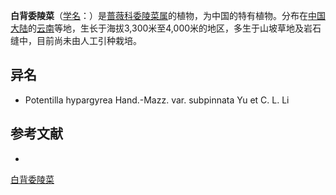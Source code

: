 {{Speciesbox
| name = 白背委陵菜
| status = 
| status_system = 
| image =
| genus = Potentilla
| species = hypargyrea
| authority = Hand. -Mazz. hypargyrea
}}

'''白背委陵菜'''（[[学名|学名]]：{{lang|la|''Potentilla hypargyrea''}}）是[[蔷薇科|蔷薇科]][[委陵菜属|委陵菜属]]的植物，为中国的特有植物。分布在[[中国大陆|中国大陆]]的[[云南|云南]]等地，生长于海拔3,300米至4,000米的地区，多生于山坡草地及岩石缝中，目前尚未由人工引种栽培。

== 异名 ==
* Potentilla hypargyrea Hand.-Mazz. var. subpinnata Yu et C. L. Li

== 参考文献 ==
<div class="references-small">
* {{cite web| url =http://www.bioinfo.cn/db05/KmzwSpecies.php?action=view&id=19174| title =白背委陵菜（原变种）| work =《中国高等植物数据库全库》| publisher =中国科学院微生物研究所| author =昆明植物研究所| accessdate =2009-02-25| deadurl =yes| archiveurl =https://web.archive.org/web/20160305024613/http://www.bioinfo.cn/db05/KmzwSpecies.php?action=view&id=19174| archivedate =2016-03-05}}
</div>
{{Taxonbar|from=Q15228574}}

[[Category:委陵菜属|白背委陵菜]]


{{植物小作品}}